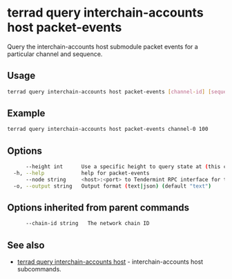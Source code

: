 # terrad query interchain-accounts host packet-events

Query the interchain-accounts host submodule packet events for a particular channel and sequence.

## Usage

```sh Terrad
terrad query interchain-accounts host packet-events [channel-id] [sequence] [flags]
```

## Example
```sh Terrad
terrad query interchain-accounts host packet-events channel-0 100
```

## Options

```sh Terrad
      --height int      Use a specific height to query state at (this can error if the node is pruning state)
  -h, --help            help for packet-events
      --node string     <host>:<port> to Tendermint RPC interface for this chain (default "tcp://localhost:26657")
  -o, --output string   Output format (text|json) (default "text")
```

## Options inherited from parent commands

```sh Terrad
      --chain-id string   The network chain ID
```

## See also

* [terrad query interchain-accounts host](./terrad_query_interchain-accounts_host.mdx)	 - interchain-accounts host subcommands. 


